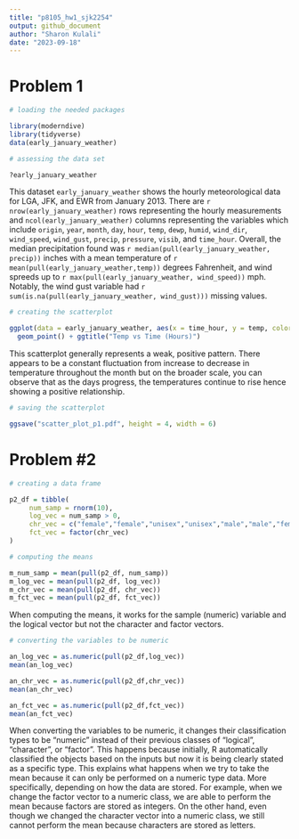 ```yaml
---
title: "p8105_hw1_sjk2254"
output: github_document
author: "Sharon Kulali"
date: "2023-09-18"
---
```



# Problem 1


```r
# loading the needed packages

library(moderndive)
library(tidyverse)
data(early_january_weather)
```

```r
# assessing the data set

?early_january_weather
```

This dataset `early_january_weather` shows the hourly meteorological data for LGA, JFK, and EWR from January 2013. There are `r nrow(early_january_weather)` rows representing the hourly measurements and `ncol(early_january_weather)` columns representing the variables which include `origin`, `year`, `month`, `day`, `hour`, `temp`, `dewp`, `humid`, `wind_dir`, `wind_speed`, `wind_gust`, `precip`, `pressure`, `visib`, and `time_hour`. Overall, the median precipitation found was `r median(pull(early_january_weather, precip))` inches with a mean temperature of `r mean(pull(early_january_weather,temp))` degrees Fahrenheit, and wind spreeds up to `r max(pull(early_january_weather, wind_speed))` mph. Notably, the wind gust variable had `r sum(is.na(pull(early_january_weather, wind_gust)))` missing values.

```r
# creating the scatterplot

ggplot(data = early_january_weather, aes(x = time_hour, y = temp, color = humid)) +
  geom_point() + ggtitle("Temp vs Time (Hours)")
```

This scatterplot generally represents a weak, positive pattern. There appears to be a constant fluctuation from increase to decrease in temperature throughout the month but on the broader scale, you can observe that as the days progress, the temperatures continue to rise hence showing a positive relationship. 

```r
# saving the scatterplot

ggsave("scatter_plot_p1.pdf", height = 4, width = 6)
```


# Problem #2


```r
# creating a data frame

p2_df = tibble(
     num_samp = rnorm(10),
     log_vec = num_samp > 0,
     chr_vec = c("female","female","unisex","unisex","male","male","female","male","unisex","female"),
     fct_vec = factor(chr_vec)
)
```

```r
# computing the means

m_num_samp = mean(pull(p2_df, num_samp))
m_log_vec = mean(pull(p2_df, log_vec))
m_chr_vec = mean(pull(p2_df, chr_vec))
m_fct_vec = mean(pull(p2_df, fct_vec))
```

When computing the means, it works for the sample (numeric) variable and the logical vector but not the character and factor vectors.

```r
# converting the variables to be numeric

an_log_vec = as.numeric(pull(p2_df,log_vec))
mean(an_log_vec)

an_chr_vec = as.numeric(pull(p2_df,chr_vec))
mean(an_chr_vec)

an_fct_vec = as.numeric(pull(p2_df,fct_vec))
mean(an_fct_vec)
```

When converting the variables to be numeric, it changes their classification types to be "numeric" instead of their previous classes of "logical", "character", or "factor". This happens because initially, R automatically classified the objects based on the inputs but now it is being clearly stated as a specific type. This explains what happens when we try to take the mean because it can only be performed on a numeric type data. More specifically, depending on how the data are stored. For example, when we change the factor vector to a numeric class, we are able to perform the mean because factors are stored as integers. On the other hand, even though we changed the character vector into a numeric class, we still cannot perform the mean because characters are stored as letters.